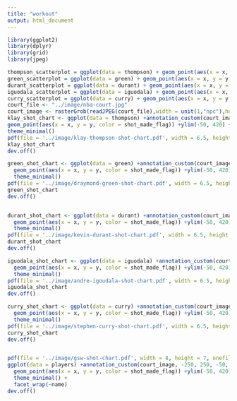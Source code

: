 ```yaml
---
title: "workout"
output: html_document
---
```

```r
library(ggplot2)
library(dplyr)
library(grid)
library(jpeg)

thompson_scatterplot = ggplot(data = thompson) + geom_point(aes(x = x, y = y, color = shot_made_flag))
green_scatterplot = ggplot(data = green) + geom_point(aes(x = x, y = y, color = shot_made_flag))
durant_scatterplot = ggplot(data = durant) + geom_point(aes(x = x, y = y, color = shot_made_flag))
iguodala_scatterplot = ggplot(data = iguodala) + geom_point(aes(x = x, y = y, color = shot_made_flag))
curry_scatterplot = ggplot(data = curry) + geom_point(aes(x = x, y = y, color = shot_made_flag))
court_file <- "../image/nba-court.jpg"
court_image <- rasterGrob(readJPEG(court_file),width = unit(1,"npc"),height = unit(1, "npc"))
klay_shot_chart <- ggplot(data = thompson) +annotation_custom(court_image, -250, 250, -50, 420) +
geom_point(aes(x = x, y = y, color = shot_made_flag)) +ylim(-50, 420) +ggtitle('Shot Chart: Klay Thompson (2016 season)') +
theme_minimal()
pdf(file = '../image/klay-thompson-shot-chart.pdf', width = 6.5, height = 5, onefile = TRUE)
klay_shot_chart
dev.off()

green_shot_chart <- ggplot(data = green) +annotation_custom(court_image, -250, 250, -50, 420) +
  geom_point(aes(x = x, y = y, color = shot_made_flag)) +ylim(-50, 420) +ggtitle('Shot Chart: Draymond Green (2016 season)') +
  theme_minimal()
pdf(file = '../image/draymond-green-shot-chart.pdf', width = 6.5, height = 5, onefile = TRUE)
green_shot_chart
dev.off()


durant_shot_chart <- ggplot(data = durant) +annotation_custom(court_image, -250, 250, -50, 420) +
  geom_point(aes(x = x, y = y, color = shot_made_flag)) +ylim(-50, 420) +ggtitle('Shot Chart: Kevin Durant (2016 season)') +
  theme_minimal()
pdf(file = '../image/kevin-durant-shot-chart.pdf', width = 6.5, height = 5, onefile = TRUE)
durant_shot_chart
dev.off()

iguodala_shot_chart <- ggplot(data = iguodala) +annotation_custom(court_image, -250, 250, -50, 420) +
  geom_point(aes(x = x, y = y, color = shot_made_flag)) +ylim(-50, 420) +ggtitle('Shot Chart: ANdre Iguodala(2016 season)') +
  theme_minimal()
pdf(file = '../image/andre-igoudala-shot-chart.pdf', width = 6.5, height = 5, onefile = TRUE)
iguodala_shot_chart
dev.off()

curry_shot_chart <- ggplot(data = curry) +annotation_custom(court_image, -250, 250, -50, 420) +
  geom_point(aes(x = x, y = y, color = shot_made_flag)) +ylim(-50, 420) +ggtitle('Shot Chart: Stephen Curry (2016 season)') +
  theme_minimal()
pdf(file = '../image/stephen-curry-shot-chart.pdf', width = 6.5, height = 5, onefile = TRUE)
curry_shot_chart
dev.off()


pdf(file = '../image/gsw-shot-chart.pdf', width = 8, height = 7, onefile = TRUE)
ggplot(data = players) +annotation_custom(court_image, -250, 250, -50, 420) +
  geom_point(aes(x = x, y = y, color = shot_made_flag)) +ylim(-50, 420) +ggtitle('Shot Chart: Golden States (2016 season)') +
  theme_minimal() +
  facet_wrap(~name)
dev.off()

```


